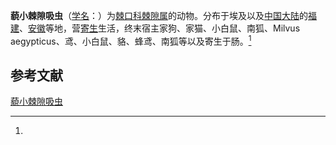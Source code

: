 {{Speciesbox
| name = 藐小棘隙吸虫
| status = 
| status_system = 
| image = 
| genus = Echinochasmus
| species = liliputanus
| authority = (Looss, 1896)<ref name='id10104'>{{cite web| url =http://www.bioinfo.cn/db05/BjdwSpecies.php?action=view&id=10104| title =藐小棘隙吸虫| work =《中国动物物种编目数据库》| publisher =中国科学院微生物研究所| author =中国科学院动物研究所| accessdate =2009-04-16| deadurl =yes| archiveurl =https://web.archive.org/web/20160305000730/http://www.bioinfo.cn/db05/BjdwSpecies.php?action=view&id=10104| archivedate =2016-03-05}}</ref>
}}

'''藐小棘隙吸虫'''（[[学名|学名]]：{{lang|la|''Echinochasmus liliputanus''}}）为[[棘口科|棘口科]][[棘隙属|棘隙属]]的动物。分布于埃及以及[[中国大陆|中国大陆]]的[[福建|福建]]、[[安徽|安徽]]等地，营[[寄生|寄生]]生活，终末宿主家狗、家猫、小白鼠、南狐、Milvus aegypticus、鸢、小白鼠、貉、蜂鸢、南狐等以及寄生于肠。<ref name='id10104'/>

== 参考文献 ==
{{reflist}}

{{Wikispecies|Echinochasmus liliputanus}}
{{Taxonbar|from=Q15230350}}

[[Category:棘隙属|藐小棘隙吸虫]]


{{吸虫小作品}}